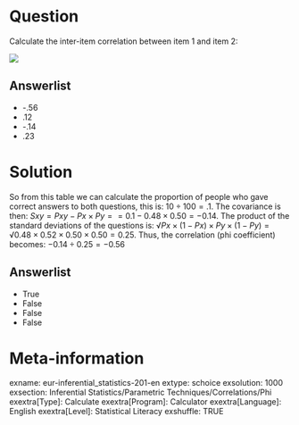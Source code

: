 Question
========
Calculate the inter-item correlation between item 1 and item 2:

![](Phi Correlation_1.PNG)

Answerlist
----------
* -.56
* .12
* -.14
* .23


Solution
========
So from this table we can calculate the proportion of people who gave correct answers to both questions, this is: $10 \div 100=.1$. 
The covariance is then: $Sxy = Pxy - Px \times Py = =0.1 - 0.48 \times 0.50= -0.14$.
The product of the standard deviations of the questions is: $√Px \times (1-Px) \times Py \times (1 - Py) = √0.48 \times 0.52 \times 0.50 \times 0.50 = 0.25$.
Thus, the correlation (phi coefficient) becomes: $-0.14 \div 0.25 = -0.56$

Answerlist
----------
* True
* False
* False
* False


Meta-information
================
exname: eur-inferential_statistics-201-en
extype: schoice
exsolution: 1000
exsection: Inferential Statistics/Parametric Techniques/Correlations/Phi
exextra[Type]: Calculate
exextra[Program]: Calculator
exextra[Language]: English
exextra[Level]: Statistical Literacy
exshuffle: TRUE